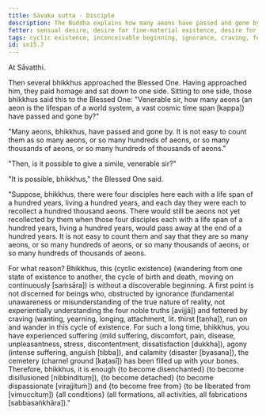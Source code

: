 ```yaml
---
title: Sāvaka sutta - Disciple
description: The Buddha explains how many aeons have passed and gone by with a simile of four disciples with a hundred-year lifespan each recollecting a hundred thousand aeons each day and still not being able to count them all.
fetter: sensual desire, desire for fine-material existence, desire for immaterial existence, ignorance
tags: cyclic existence, inconceivable beginning, ignorance, craving, fetter, aeons, simile, disenchantment, detachment, liberation, sn, sn12-21, sn15
id: sn15.7
---
```


At Sāvatthi.

Then several bhikkhus approached the Blessed One. Having approached him, they paid homage and sat down to one side. Sitting to one side, those bhikkhus said this to the Blessed One: "Venerable sir, how many aeons (an aeon is the lifespan of a world system, a vast cosmic time span [kappa]) have passed and gone by?"

"Many aeons, bhikkhus, have passed and gone by. It is not easy to count them as so many aeons, or so many hundreds of aeons, or so many thousands of aeons, or so many hundreds of thousands of aeons."

"Then, is it possible to give a simile, venerable sir?"

"It is possible, bhikkhus," the Blessed One said.

"Suppose, bhikkhus, there were four disciples here each with a life span of a hundred years, living a hundred years, and each day they were each to recollect a hundred thousand aeons. There would still be aeons not yet recollected by them when those four disciples each with a life span of a hundred years, living a hundred years, would pass away at the end of a hundred years. It is not easy to count them and say that they are so many aeons, or so many hundreds of aeons, or so many thousands of aeons, or so many hundreds of thousands of aeons.

For what reason? Bhikkhus, this \{cyclic existence} (wandering from one state of existence to another, the cycle of birth and death, moving on continuously [saṁsāra]) is without a discoverable beginning. A first point is not discerned for beings who, obstructed by ignorance (fundamental unawareness or misunderstanding of the true nature of reality, not experientially understanding the four noble truths [avijjā]) and fettered by craving (wanting, yearning, longing, attachment, lit. thirst [taṇha]), run on and wander in this cycle of existence. For such a long time, bhikkhus, you have experienced suffering (mild suffering, discomfort, pain, disease, unpleasantness, stress, discontentment, dissatisfaction [dukkha]), agony (intense suffering, anguish [tibba]), and calamity (disaster [byasana]), the cemetery (charnel ground [kaṭasī]) has been filled up with your bones. Therefore, bhikkhus, it is enough \{to become disenchanted} (to become disillusioned [nibbindituṃ]), \{to become detached} (to become dispassionate [virajjituṁ]) and \{to become free from} (to be liberated from [vimuccituṃ]) \{all conditions} (all formations, all activities, all fabrications [sabbasaṅkhāra])."